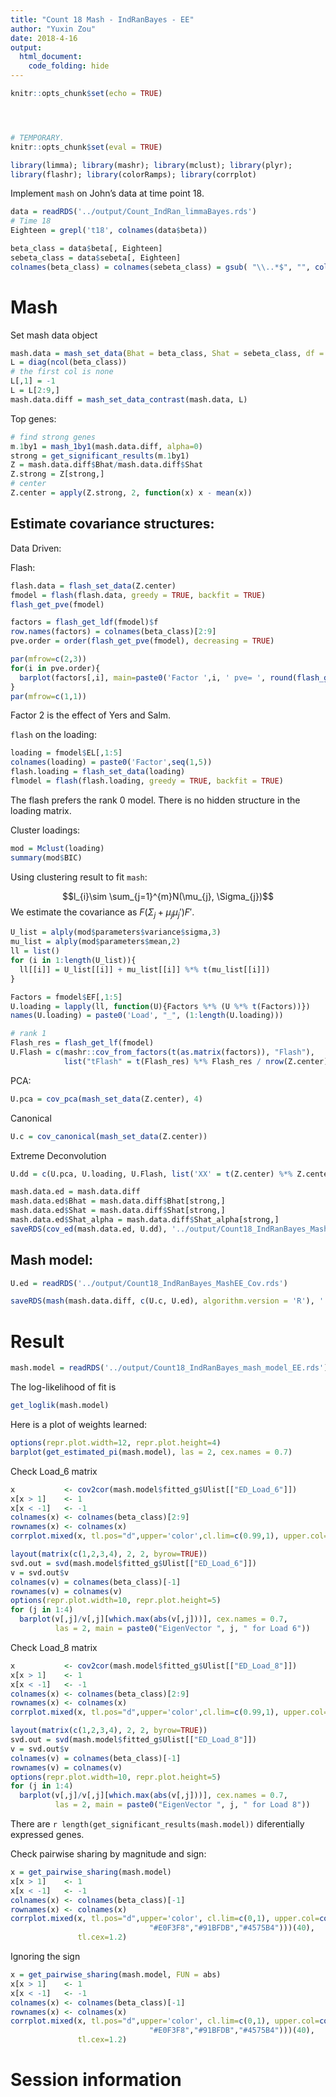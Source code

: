 ```yaml
---
title: "Count 18 Mash - IndRanBayes - EE"
author: "Yuxin Zou"
date: 2018-4-16
output: 
  html_document:
    code_folding: hide
---
```


```r
knitr::opts_chunk$set(echo = TRUE)
```

<!-- Update knitr chunk options -->
```r
```

<!-- Insert the date the file was last updated -->
```r
```

<!-- Insert the code version (Git commit SHA1) if Git repository exists and R
 package git2r is installed -->
```r
```

```r
# TEMPORARY.
knitr::opts_chunk$set(eval = TRUE)
```

```r
library(limma); library(mashr); library(mclust); library(plyr);
library(flashr); library(colorRamps); library(corrplot)
```

Implement `mash` on John's data at time point 18.

```r
data = readRDS('../output/Count_IndRan_limmaBayes.rds')
# Time 18
Eighteen = grepl('t18', colnames(data$beta))

beta_class = data$beta[, Eighteen]
sebeta_class = data$sebeta[, Eighteen]
colnames(beta_class) = colnames(sebeta_class) = gsub( "\\..*$", "", colnames(beta_class))
```

# Mash

Set mash data object
```r
mash.data = mash_set_data(Bhat = beta_class, Shat = sebeta_class, df = data$df[1])
L = diag(ncol(beta_class))
# the first col is none
L[,1] = -1
L = L[2:9,]
mash.data.diff = mash_set_data_contrast(mash.data, L)
```

Top genes:
```r
# find strong genes
m.1by1 = mash_1by1(mash.data.diff, alpha=0)
strong = get_significant_results(m.1by1)
Z = mash.data.diff$Bhat/mash.data.diff$Shat
Z.strong = Z[strong,]
# center
Z.center = apply(Z.strong, 2, function(x) x - mean(x))
```

## Estimate covariance structures:

Data Driven:

Flash:
```r
flash.data = flash_set_data(Z.center)
fmodel = flash(flash.data, greedy = TRUE, backfit = TRUE)
flash_get_pve(fmodel)
```
```r
factors = flash_get_ldf(fmodel)$f
row.names(factors) = colnames(beta_class)[2:9]
pve.order = order(flash_get_pve(fmodel), decreasing = TRUE)

par(mfrow=c(2,3))
for(i in pve.order){
  barplot(factors[,i], main=paste0('Factor ',i, ' pve= ', round(flash_get_pve(fmodel)[i],3)), las=2, cex.names = 0.7)
}
par(mfrow=c(1,1))
```
Factor 2 is the effect of Yers and Salm.

`flash` on the loading:
```r
loading = fmodel$EL[,1:5]
colnames(loading) = paste0('Factor',seq(1,5))
flash.loading = flash_set_data(loading)
flmodel = flash(flash.loading, greedy = TRUE, backfit = TRUE)
```

The flash prefers the rank 0 model. There is no hidden structure in the loading matrix.

Cluster loadings:
```r
mod = Mclust(loading)
summary(mod$BIC)
```

Using clustering result to fit `mash`:

$$l_{i}\sim \sum_{j=1}^{m}N(\mu_{j}, \Sigma_{j})$$
We estimate the covariance as $F(\Sigma_j + \mu_{j}\mu_{j}')F'$.
```r
U_list = alply(mod$parameters$variance$sigma,3)
mu_list = alply(mod$parameters$mean,2)
ll = list()
for (i in 1:length(U_list)){
  ll[[i]] = U_list[[i]] + mu_list[[i]] %*% t(mu_list[[i]])
}

Factors = fmodel$EF[,1:5]
U.loading = lapply(ll, function(U){Factors %*% (U %*% t(Factors))})
names(U.loading) = paste0('Load', "_", (1:length(U.loading)))

# rank 1
Flash_res = flash_get_lf(fmodel)
U.Flash = c(mashr::cov_from_factors(t(as.matrix(factors)), "Flash"), 
            list("tFlash" = t(Flash_res) %*% Flash_res / nrow(Z.center)))
```

PCA:
```r
U.pca = cov_pca(mash_set_data(Z.center), 4)
```

Canonical
```r
U.c = cov_canonical(mash_set_data(Z.center))
```

Extreme Deconvolution
```r
U.dd = c(U.pca, U.loading, U.Flash, list('XX' = t(Z.center) %*% Z.center / nrow(Z.center)))

mash.data.ed = mash.data.diff
mash.data.ed$Bhat = mash.data.diff$Bhat[strong,]
mash.data.ed$Shat = mash.data.diff$Shat[strong,]
mash.data.ed$Shat_alpha = mash.data.diff$Shat_alpha[strong,]
saveRDS(cov_ed(mash.data.ed, U.dd), '../output/Count18_IndRanBayes_MashEE_Cov.rds')
```

## Mash model:
```r
U.ed = readRDS('../output/Count18_IndRanBayes_MashEE_Cov.rds')
```

```r
saveRDS(mash(mash.data.diff, c(U.c, U.ed), algorithm.version = 'R'), '../output/Count18_IndRanBayes_mash_model_EE.rds') 
```

# Result
```r
mash.model = readRDS('../output/Count18_IndRanBayes_mash_model_EE.rds')
```

The log-likelihood of fit is
```r
get_loglik(mash.model)
```
Here is a plot of weights learned:
```r
options(repr.plot.width=12, repr.plot.height=4)
barplot(get_estimated_pi(mash.model), las = 2, cex.names = 0.7)
```

Check Load_6 matrix

```r
x           <- cov2cor(mash.model$fitted_g$Ulist[["ED_Load_6"]])
x[x > 1]    <- 1
x[x < -1]   <- -1
colnames(x) <- colnames(beta_class)[2:9]
rownames(x) <- colnames(x)
corrplot.mixed(x, tl.pos="d",upper='color',cl.lim=c(0.99,1), upper.col=colorRampPalette(rev(c("#D73027","#FC8D59","#FEE090","#FFFFBF","#E0F3F8","#91BFDB","#4575B4")))(40), tl.cex=1.2)
```

```r
layout(matrix(c(1,2,3,4), 2, 2, byrow=TRUE))
svd.out = svd(mash.model$fitted_g$Ulist[["ED_Load_6"]])
v = svd.out$v
colnames(v) = colnames(beta_class)[-1]
rownames(v) = colnames(v)
options(repr.plot.width=10, repr.plot.height=5)
for (j in 1:4)
  barplot(v[,j]/v[,j][which.max(abs(v[,j]))], cex.names = 0.7,
          las = 2, main = paste0("EigenVector ", j, " for Load 6"))
```

Check Load_8 matrix

```r
x           <- cov2cor(mash.model$fitted_g$Ulist[["ED_Load_8"]])
x[x > 1]    <- 1
x[x < -1]   <- -1
colnames(x) <- colnames(beta_class)[2:9]
rownames(x) <- colnames(x)
corrplot.mixed(x, tl.pos="d",upper='color',cl.lim=c(0.99,1), upper.col=colorRampPalette(rev(c("#D73027","#FC8D59","#FEE090","#FFFFBF","#E0F3F8","#91BFDB","#4575B4")))(40), tl.cex=1.2)
```

```r
layout(matrix(c(1,2,3,4), 2, 2, byrow=TRUE))
svd.out = svd(mash.model$fitted_g$Ulist[["ED_Load_8"]])
v = svd.out$v
colnames(v) = colnames(beta_class)[-1]
rownames(v) = colnames(v)
options(repr.plot.width=10, repr.plot.height=5)
for (j in 1:4)
  barplot(v[,j]/v[,j][which.max(abs(v[,j]))], cex.names = 0.7,
          las = 2, main = paste0("EigenVector ", j, " for Load 8"))
```

There are `r length(get_significant_results(mash.model))` diferentially expressed genes.

Check pairwise sharing by magnitude and sign:
```r
x = get_pairwise_sharing(mash.model)
x[x > 1]    <- 1
x[x < -1]   <- -1
colnames(x) <- colnames(beta_class)[-1]
rownames(x) <- colnames(x)
corrplot.mixed(x, tl.pos="d",upper='color', cl.lim=c(0,1), upper.col=colorRampPalette(rev(c("#D73027","#FC8D59","#FEE090","#FFFFBF",
                               "#E0F3F8","#91BFDB","#4575B4")))(40),
               tl.cex=1.2)
```

Ignoring the sign
```r
x = get_pairwise_sharing(mash.model, FUN = abs)
x[x > 1]    <- 1
x[x < -1]   <- -1
colnames(x) <- colnames(beta_class)[-1]
rownames(x) <- colnames(x)
corrplot.mixed(x, tl.pos="d",upper='color', cl.lim=c(0,1), upper.col=colorRampPalette(rev(c("#D73027","#FC8D59","#FEE090","#FFFFBF",
                               "#E0F3F8","#91BFDB","#4575B4")))(40),
               tl.cex=1.2)
```

# Session information

<!-- Insert the session information into the document -->
```r
```
